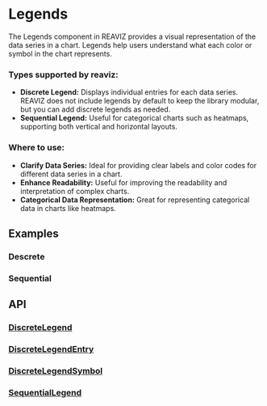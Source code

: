 
# Legends

The Legends component in REAVIZ provides a visual representation of the data series in a chart. 
Legends help users understand what each color or symbol in the chart represents.

### Types supported by reaviz:
- **Discrete Legend:** Displays individual entries for each data series. REAVIZ does not include legends by default to keep the library modular, but you can add discrete legends as needed.
- **Sequential Legend:** Useful for categorical charts such as heatmaps, supporting both vertical and horizontal layouts.

### Where to use:

- **Clarify Data Series:** Ideal for providing clear labels and color codes for different data series in a chart.
- **Enhance Readability:** Useful for improving the readability and interpretation of complex charts.
- **Categorical Data Representation:** Great for representing categorical data in charts like heatmaps.


## Examples
### Descrete
<StoryRenderer path="components/DiscreteLegendHorizontal.story.tsx" name="_Simple" storybookKey="utils-legend-discrete-horizontal--simple" />

### Sequential
<StoryRenderer path="components/SequentialLegendHorizontal.story.tsx" name="Simple" storybookKey="utils-legend-sequential-horizontal--simple" />

## API
### [DiscreteLegend](https://github.com/reaviz/reaviz/blob/master/src/common/legends/DiscreteLegend/DiscreteLegend.tsx)
<PropsTable name="DiscreteLegend" />

### [DiscreteLegendEntry](https://github.com/reaviz/reaviz/blob/master/src/common/legends/DiscreteLegend/DiscreteLegendEntry.tsx)
<PropsTable name="DiscreteLegendEntry" />

### [DiscreteLegendSymbol](https://github.com/reaviz/reaviz/blob/master/src/common/legends/DiscreteLegend/DiscreteLegendSymbol.tsx)
<PropsTable name="DiscreteLegendSymbol" />

### [SequentialLegend](https://github.com/reaviz/reaviz/blob/master/src/common/legends/SequentialLegend/SequentialLegend.tsx)
<PropsTable name="SequentialLegend" />
